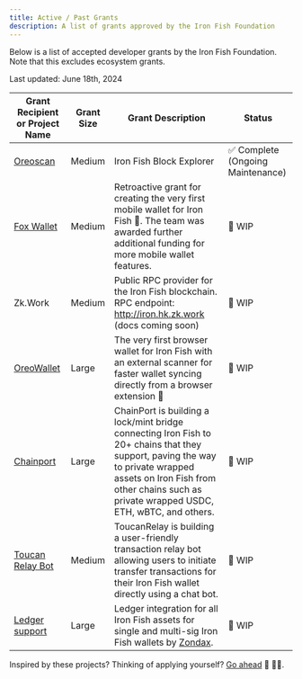 ```yaml
---
title: Active / Past Grants
description: A list of grants approved by the Iron Fish Foundation
---
```


Below is a list of accepted developer grants by the Iron Fish Foundation. Note that this excludes ecosystem grants. 

Last updated: June 18th, 2024

| Grant Recipient or Project Name           | Grant Size      | Grant Description  | Status |
| ----------------------------------------- | --------------- | ------------------ | -------|
| [Oreoscan](https://www.oreoscan.info/en)  | Medium          | Iron Fish Block Explorer | ✅ Complete (Ongoing Maintenance) |
| [Fox Wallet](https://foxwallet.com/)      | Medium          | Retroactive grant for creating the very first mobile wallet for Iron Fish 🙌. The team was awarded further additional funding for more mobile wallet features.|  🚧 WIP |
| Zk.Work                                   | Medium          | Public RPC provider for the Iron Fish blockchain. RPC endpoint: http://iron.hk.zk.work (docs coming soon) |   🚧 WIP | 
| [OreoWallet](https://oreowallet.com/)     | Large           | The very first browser wallet for Iron Fish with an external scanner for faster wallet syncing directly from a browser extension 🥳 |  🚧 WIP |
| [Chainport](https://www.chainport.io/)    | Large           | ChainPort is building a lock/mint bridge connecting Iron Fish to 20+ chains that they support, paving the way to private wrapped assets on Iron Fish from other chains such as private wrapped USDC, ETH, wBTC, and others.| 🚧 WIP |
| [Toucan Relay Bot](https://toucanrelay.toucantrickle.com/) | Medium | ToucanRelay is building a user-friendly transaction relay bot allowing users to initiate transfer transactions for their Iron Fish wallet directly using a chat bot. | 🚧 WIP |
| [Ledger support](https://github.com/Zondax/ledger-ironfish) | Large | Ledger integration for all Iron Fish assets for single and multi-sig Iron Fish wallets by [Zondax](https://zondax.ch/).| 🚧 WIP |

Inspired by these projects? Thinking of applying yourself? [Go ahead](./how_to_apply) 🫡 🙇‍♂️.
